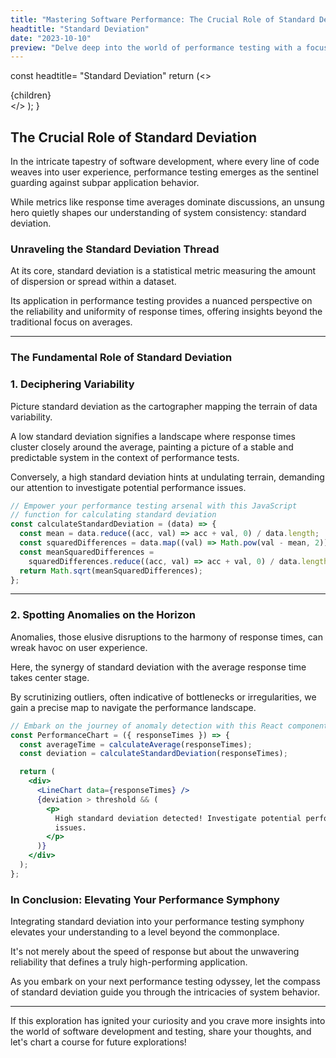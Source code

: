```yaml
---
title: "Mastering Software Performance: The Crucial Role of Standard Deviation"
headtitle: "Standard Deviation"
date: "2023-10-10"
preview: "Delve deep into the world of performance testing with a focus on the often-overlooked but critical standard deviation."
---
```




  const headtitle= "Standard Deviation"
  return (<>
    <MdxLayout>
        <Head><title>{headtitle}</title></Head>
    <div className="">
      {children}
    </div> 
    </MdxLayout>
    </>
  );
}

## The Crucial Role of Standard Deviation


In the intricate tapestry of software development, where every line of code weaves into user experience, performance testing emerges as the sentinel guarding against subpar application behavior. 

While metrics like response time averages dominate discussions, an unsung hero quietly shapes our understanding of system consistency: standard deviation.

### Unraveling the Standard Deviation Thread

At its core, standard deviation is a statistical metric measuring the amount of dispersion or spread within a dataset. 

Its application in performance testing provides a nuanced perspective on the reliability and uniformity of response times, offering insights beyond the traditional focus on averages.

---


### The Fundamental Role of Standard Deviation

### 1. Deciphering Variability

Picture standard deviation as the cartographer mapping the terrain of data variability.

A low standard deviation signifies a landscape where response times cluster closely around the average, painting a picture of a stable and predictable system in the context of performance tests.

Conversely, a high standard deviation hints at undulating terrain, demanding our attention to investigate potential performance issues.

```javascript
// Empower your performance testing arsenal with this JavaScript 
// function for calculating standard deviation
const calculateStandardDeviation = (data) => {
  const mean = data.reduce((acc, val) => acc + val, 0) / data.length;
  const squaredDifferences = data.map((val) => Math.pow(val - mean, 2));
  const meanSquaredDifferences =
    squaredDifferences.reduce((acc, val) => acc + val, 0) / data.length;
  return Math.sqrt(meanSquaredDifferences);
};
```

***

### 2. Spotting Anomalies on the Horizon

Anomalies, those elusive disruptions to the harmony of response times, can wreak havoc on user experience.

Here, the synergy of standard deviation with the average response time takes center stage.

By scrutinizing outliers, often indicative of bottlenecks or irregularities, we gain a precise map to navigate the performance landscape.




```jsx
// Embark on the journey of anomaly detection with this React component
const PerformanceChart = ({ responseTimes }) => {
  const averageTime = calculateAverage(responseTimes);
  const deviation = calculateStandardDeviation(responseTimes);

  return (
    <div>
      <LineChart data={responseTimes} />
      {deviation > threshold && (
        <p>
          High standard deviation detected! Investigate potential performance
          issues.
        </p>
      )}
    </div>
  );
};
```

### In Conclusion: Elevating Your Performance Symphony

Integrating standard deviation into your performance testing symphony elevates your understanding to a level beyond the commonplace.

It's not merely about the speed of response but about the unwavering reliability that defines a truly high-performing application.

As you embark on your next performance testing odyssey, let the compass of standard deviation guide you through the intricacies of system behavior.

---

If this exploration has ignited your curiosity and you crave more insights into the world of software development and testing, share your thoughts, and let's chart a course for future explorations!
